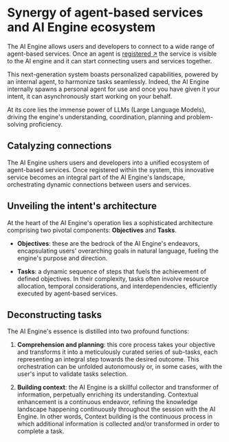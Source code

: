 # Synergy of agent-based services and AI Engine ecosystem

The AI Engine allows users and developers to connect to a wide range of agent-based services. Once an agent is [registered ↗️](/guides/agentverse/registering-agent-services.mdx) the service is visible to the AI engine and it can start connecting users and services together.

This next-generation system boasts personalized capabilities, powered by an internal agent, to harmonize tasks seamlessly. Indeed, the AI Engine internally spawns a personal agent for use and once you have given it your intent, it can asynchronously start working on your behalf.

At its core lies the immense power of LLMs (Large Language Models), driving the engine's understanding, coordination, planning and problem-solving proficiency.

## Catalyzing connections

The AI Engine ushers users and developers into a unified ecosystem of agent-based services. Once registered within the system, this innovative service becomes an integral part of the AI Engine's landscape, orchestrating dynamic connections between users and services.

## Unveiling the intent's architecture

At the heart of the AI Engine's operation lies a sophisticated architecture comprising two pivotal components: **Objectives** and **Tasks**.

- **Objectives**: these are the bedrock of the AI Engine's endeavors, encapsulating users' overarching goals in natural language, fueling the engine's purpose and direction.

- **Tasks**: a dynamic sequence of steps that fuels the achievement of defined objectives. In their complexity, tasks often involve resource allocation, temporal considerations, and interdependencies, efficiently executed by agent-based services.

## Deconstructing tasks

The AI Engine's essence is distilled into two profound functions:

1. **Comprehension and planning**: this core process takes your objective and transforms it into a meticulously curated series of sub-tasks, each representing an integral step towards the desired outcome. This orchestration can be unfolded autonomously or, in some cases, with the user's input to validate tasks selection.

2. **Building context**: the AI Engine is a skillful collector and transformer of information, perpetually enriching its understanding. Contextual enhancement is a continuous endeavor, refining the knowledge landscape happening continuously throughout the session with the AI Engine. In other words, Context building is the continuous process in which additional information is collected and/or transformed in order to complete a task.
